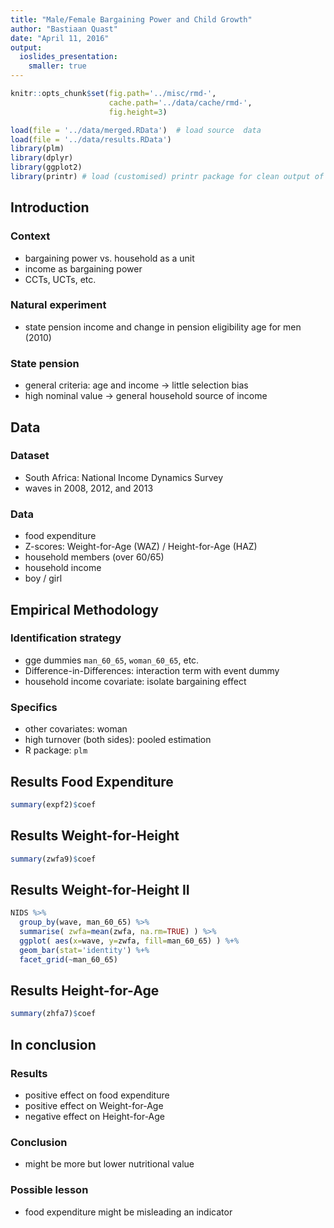 ```yaml
---
title: "Male/Female Bargaining Power and Child Growth"
author: "Bastiaan Quast"
date: "April 11, 2016"
output:
  ioslides_presentation:
    smaller: true
---
```


```r
knitr::opts_chunk$set(fig.path='../misc/rmd-',
                      cache.path='../data/cache/rmd-',
                      fig.height=3)

load(file = '../data/merged.RData')  # load source  data
load(file = '../data/results.RData')
library(plm)
library(dplyr)
library(ggplot2)
library(printr) # load (customised) printr package for clean output of lm()
```

## Introduction

### Context

* bargaining power vs. household as a unit
* income as bargaining power
* CCTs, UCTs, etc.

### Natural experiment

* state pension income and change in pension eligibility age for men (2010)

### State pension

* general criteria: age and income -> little selection bias
* high nominal value -> general household source of income


## Data

### Dataset

* South Africa: National Income Dynamics Survey
* waves in 2008, 2012, and 2013

### Data

* food expenditure
* Z-scores: Weight-for-Age (WAZ) / Height-for-Age (HAZ)
* household members (over 60/65)
* household income
* boy / girl


## Empirical Methodology

### Identification strategy

* gge dummies `man_60_65`, `woman_60_65`, etc.
* Difference-in-Differences: interaction term with event dummy
* household income covariate: isolate bargaining effect

### Specifics

* other covariates: woman
* high turnover (both sides): pooled estimation
* R package: `plm`


## Results Food Expenditure

```r
summary(expf2)$coef
```


## Results Weight-for-Height

```r
summary(zwfa9)$coef
```


## Results Weight-for-Height II

```r
NIDS %>%
  group_by(wave, man_60_65) %>%
  summarise( zwfa=mean(zwfa, na.rm=TRUE) ) %>%
  ggplot( aes(x=wave, y=zwfa, fill=man_60_65) ) %+%
  geom_bar(stat='identity') %+% 
  facet_grid(~man_60_65)
```


## Results Height-for-Age

```r
summary(zhfa7)$coef
```

## In conclusion

### Results

* positive effect on food expenditure
* positive effect on Weight-for-Age
* negative effect on Height-for-Age

### Conclusion

* might be more but lower nutritional value

### Possible lesson

* food expenditure might be misleading an indicator
